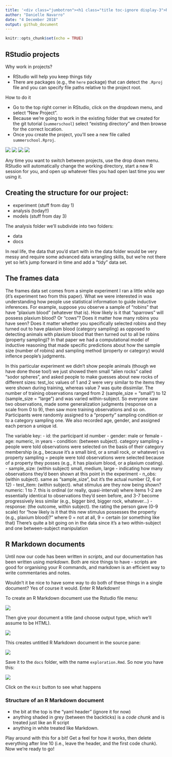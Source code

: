 ```yaml
---
title: '<div class="jumbotron"><h1 class="title toc-ignore display-3">RStudio Projects & R Markdown</h1></div>'
author: "Danielle Navarro"
date: "4 December 2018"
output: github_document
---
```


```r
knitr::opts_chunk$set(echo = TRUE)
```

<!--

  html_document:
    includes:
      in_header: header.html
    theme: flatly
    highlight: textmate
    css: mystyle.css

-->

## RStudio projects

Why work in projects?

- RStudio will help you keep things tidy
- There are packages (e.g., the `here` package) that can detect the `.Rproj` file and you can specify file paths relative to the project root. 

How to do it

- Go to the top right corner in RStudio, click on the dropdown menu, and select "New Project".
- Because we're going to work in the existing folder that we created for the git tutorial (`summerschool`) select "existing directory" and then browse for the correct location. 
- Once you create the project, you'll see a new file called `summerschool.Rproj`.

![](./images/new_rstudio_project1.jpg)
![](./images/new_rstudio_project2.jpg)
![](./images/new_rstudio_project3.jpg)
![](./images/new_rstudio_project4.jpg)

Any time you want to switch between projects, use the drop down menu. RStudio will automatically change the working directory, start a new R session for you, and open up whatever files you had open last time you wer using it. 

## Creating the structure for our project:

- experiment (stuff from day 1)
- analysis (today!!)
- models (stuff from day 3)

The analysis folder we'll subdivide into two folders:

- data
- docs

In real life, the data that you'd start with in the data folder would be very messy and require some advanced data wrangling skills, but we're not there yet so let's jump forward in time and add a "tidy" data set. 

## The frames data

The frames data set comes from a simple experiment I ran a little while ago (it’s experiment two from this paper). What we were interested in was understanding how people use statistical information to guide inductive inferences. For example, suppose you observe a sample of “robins” that have “plaxium blood” (whatever that is). How likely is it that “sparrows” will possess plaxium blood? Or “cows”? Does it matter how many robins you have seen? Does it matter whether you specifically selected robins and they turned out to have plaxium blood (category sampling) as opposed to detecting animals with plaxium blood that then turned out to all be robins (property sampling)? In that paper we had a computational model of inductive reasoning that made specific predictions about how the sample size (number of robins) and sampling method (property or category) would inflence people’s judgments.

In this particular experiment we didn’t show people animals (though we have done those too!) we just showed them small “alien rocks” called “sodor spheres”, and asked people to make guesses about new rocks of different sizes:  test_loc values of 1 and 2 were very similar to the items they were shown during training, whereas value 7 was quite dissimilar. The number of training observations ranged from 2 (sample_size = "small") to 12 (sample_size = "large") and was varied within-subject. So everyone saw two observations, made some generalization judgments (response on a scale from 0 to 9), then saw more training observations and so on. Participants were randomly assigned to a "property" sampling condition or to a category sampling one. We also recorded age, gender, and assigned each person a unique id.

The variable key:
- id: the participant id number
- gender: male or female
- age: numeric, in years
- condition: (between subject). category sampling = people were told observations were selected on the basis of their category membership (e.g., because it's a small bird, or a small rock, or whatever) vs property sampling = people were told observations were selected because of a property they posses (e.g., it has plaxium blood, or a plaxium coating).
- sample_size: (within subject) small, medium, large - indicating how many observations they'd been shown at this point in the experiment
- n_obs: (within subject). same as "sample_size", but it's the actual number (2, 6 or 12)
- test_item: (within subject). what stimulus are they now being shown? numeric: 1 to 7. this is ordinal (or really, quasi-interval) where items 1-2 are essentially identical to observations they'd seen before, and 3-7 become progressively less similar (e.g., bigger bird, bigger rock, whatever...)
- response: (the outcome, within subject). the rating the person gave (0-9 scale) for "how likely is it that this new stimulus possesses the property (e.g., plaxium blood)?" where 0 = not at all, 9 = certain (or something like that)
There's quite a bit going on in the data since it's a two within-subject and one between-subject manipulation

## R Markdown documents

Until now our code has been written in *scripts*, and our documentation has been written using *markdown*. Both are nice things to have - scripts are good for organising your R commands, and markdown is an efficient way to write commentaries and notes. 

Wouldn't it be nice to have some way to do both of these things in a single document? Yes of course it would. Enter R Markdown!

To create an R Markdown document use the Rstudio file menu:

![](./images/new_rmarkdown.jpg)

Then give your document a title (and choose output type, which we'll assume to be HTML). 

![](./images/new_rmarkdown2.jpg)

This creates untitled R Markdown document in the source pane:

![](./images/new_rmarkdown3.jpg)

Save it to the `docs` folder, with the name `exploration.Rmd`. So now you have this:

![](./images/new_rmarkdown4.jpg)

Click on the `Knit` button to see what happens 


### Structure of an R Markdown document

- the bit at the top is the "yaml header" (ignore it for now)
- anything shaded in grey (between the backticks) is a *code chunk* and is treated just like an R script
- anything in white treated like Markdown. 

Play around with this for a bit! Get a feel for how it works, then delete everything after line 10 (i.e., leave the header, and the first code chunk). Now we're ready to go!



